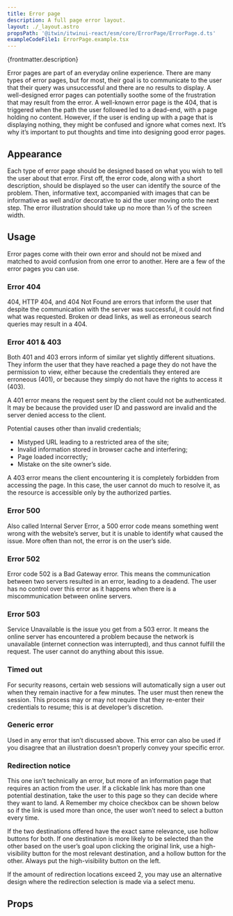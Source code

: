 ```yaml
---
title: Error page
description: A full page error layout.
layout: ./_layout.astro
propsPath: '@itwin/itwinui-react/esm/core/ErrorPage/ErrorPage.d.ts'
exampleCodeFile1: ErrorPage.example.tsx
---
```



<p>{frontmatter.description}</p>

<LiveExample src={frontmatter.exampleCodeFile1} />

Error pages are part of an everyday online experience. There are many types of error pages, but for most, their goal is to communicate to the user that their query was unsuccessful and there are no results to display. A well-designed error pages can potentially soothe some of the frustration that may result from the error. A well-known error page is the 404, that is triggered when the path the user followed led to a dead-end, with a page holding no content. However, if the user is ending up with a page that is displaying nothing, they might be confused and ignore what comes next. It’s why it’s important to put thoughts and time into designing good error pages.

## Appearance

Each type of error page should be designed based on what you wish to tell the user about that error. First off, the error code, along with a short description, should be displayed so the user can identify the source of the problem. Then, informative text, accompanied with images that can be informative as well and/or decorative to aid the user moving onto the next step. The error illustration should take up no more than ⅓ of the screen width.

## Usage

Error pages come with their own error and should not be mixed and matched to avoid confusion from one error to another. Here are a few of the error pages you can use.

### Error 404

404, HTTP 404, and 404 Not Found are errors that inform the user that despite the communication with the server was successful, it could not find what was requested. Broken or dead links, as well as erroneous search queries may result in a 404.

### Error 401 & 403

Both 401 and 403 errors inform of similar yet slightly different situations. They inform the user that they have reached a page they do not have the permission to view, either because the credentials they entered are erroneous (401), or because they simply do not have the rights to access it (403).

A 401 error means the request sent by the client could not be authenticated. It may be because the provided user ID and password are invalid and the server denied access to the client.

Potential causes other than invalid credentials;

- Mistyped URL leading to a restricted area of the site;
- Invalid information stored in browser cache and interfering;
- Page loaded incorrectly;
- Mistake on the site owner’s side.

A 403 error means the client encountering it is completely forbidden from accessing the page. In this case, the user cannot do much to resolve it, as the resource is accessible only by the authorized parties.

### Error 500

Also called Internal Server Error, a 500 error code means something went wrong with the website’s server, but it is unable to identify what caused the issue. More often than not, the error is on the user’s side.

### Error 502

Error code 502 is a Bad Gateway error. This means the communication between two servers resulted in an error, leading to a deadend. The user has no control over this error as it happens when there is a miscommunication between online servers.

### Error 503

Service Unavailable is the issue you get from a 503 error. It means the online server has encountered a problem because the network is unavailable (internet connection was interrupted), and thus cannot fulfill the request. The user cannot do anything about this issue.

### Timed out

For security reasons, certain web sessions will automatically sign a user out when they remain inactive for a few minutes. The user must then renew the session. This process may or may not require that they re-enter their credentials to resume; this is at developer’s discretion.

### Generic error

Used in any error that isn’t discussed above. This error can also be used if you disagree that an illustration doesn’t properly convey your specific error.

### Redirection notice

This one isn’t technically an error, but more of an information page that requires an action from the user. If a clickable link has more than one potential destination, take the user to this page so they can decide where they want to land. A Remember my choice checkbox can be shown below so if the link is used more than once, the user won’t need to select a button every time.

If the two destinations offered have the exact same relevance, use hollow buttons for both. If one destination is more likely to be selected than the other based on the user’s goal upon clicking the original link, use a high-visibility button for the most relevant destination, and a hollow button for the other. Always put the high-visibility button on the left.

If the amount of redirection locations exceed 2, you may use an alternative design where the redirection selection is made via a select menu.

## Props

<PropsTable path={frontmatter.propsPath} />
